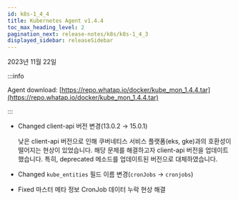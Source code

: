 ```yaml
---
id: k8s-1_4_4
title: Kubernetes Agent v1.4.4
toc_max_heading_level: 2
pagination_next: release-notes/k8s/k8s-1_4_3
displayed_sidebar: releaseSidebar
---
```


2023년 11월 22일

:::info

Agent download: [https://repo.whatap.io/docker/kube_mon_1.4.4.tar](https://repo.whatap.io/docker/kube_mon_1.4.4.tar)

:::

- <Status>Changed</Status> client-api 버전 변경(13.0.2 → 15.0.1)

  낮은 client-api 버전으로 인해 쿠버네티스 서비스 플랫폼(eks, gke)과의 호환성이 떨어지는 현상이 있었습니다. 해당 문제를 해결하고자 client-api 버전을 업데이트했습니다. 특히, deprecated 메소드를 업데이트된 버전으로 대체하였습니다.

- <Status>Changed</Status> <code>kube_entities</code> 필드 이름 변경(<code>cronJobs</code> → <code>cronjobs</code>)

- <Status>Fixed</Status> 마스터 메타 정보 CronJob 데이터 누락 현상 해결
